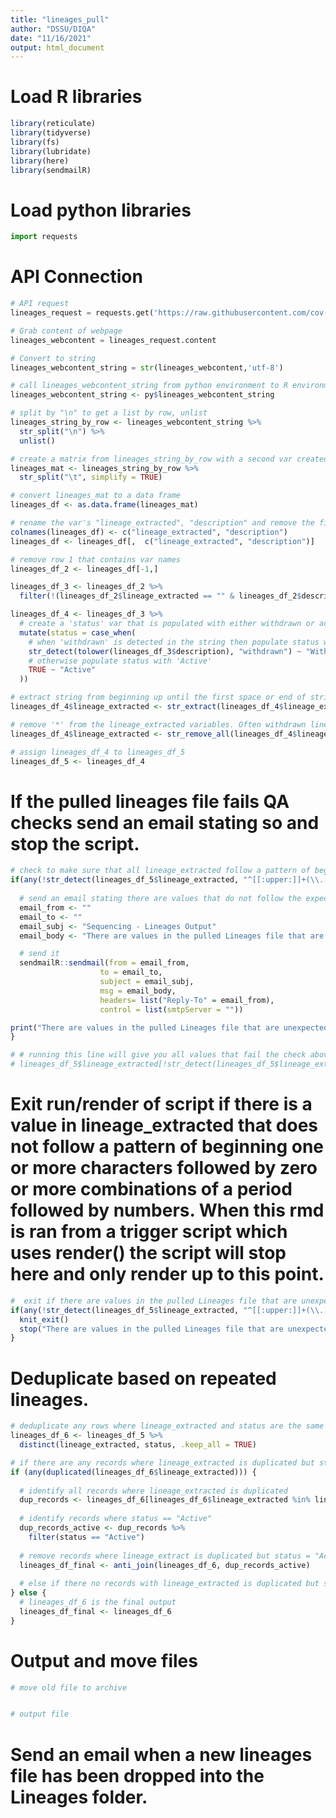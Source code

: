 ```yaml
---
title: "lineages_pull"
author: "DSSU/DIQA"
date: "11/16/2021"
output: html_document
---
```



# Load R libraries
```r
library(reticulate)
library(tidyverse)
library(fs)
library(lubridate)
library(here)
library(sendmailR)
```

# Load python libraries
```python
import requests
```

# API Connection
```python
# API request
lineages_request = requests.get('https://raw.githubusercontent.com/cov-lineages/pango-designation/master/lineage_notes.txt')

# Grab content of webpage
lineages_webcontent = lineages_request.content

# Convert to string
lineages_webcontent_string = str(lineages_webcontent,'utf-8')
```

```r
# call lineages_webcontent_string from python environment to R environment
lineages_webcontent_string <- py$lineages_webcontent_string

# split by "\n" to get a list by row, unlist
lineages_string_by_row <- lineages_webcontent_string %>%
  str_split("\n") %>%
  unlist()

# create a matrix from lineages_string_by_row with a second var created from splitting by "\t"
lineages_mat <- lineages_string_by_row %>%
  str_split("\t", simplify = TRUE)

# convert lineages_mat to a data frame
lineages_df <- as.data.frame(lineages_mat)

# rename the var's "lineage_extracted", "description" and remove the first row
colnames(lineages_df) <- c("lineage_extracted", "description")
lineages_df <- lineages_df[,  c("lineage_extracted", "description")]

# remove row 1 that contains var names 
lineages_df_2 <- lineages_df[-1,] 

lineages_df_3 <- lineages_df_2 %>%
  filter(!(lineages_df_2$lineage_extracted == "" & lineages_df_2$description == ""))

lineages_df_4 <- lineages_df_3 %>%
  # create a 'status' var that is populated with either withdrawn or active
  mutate(status = case_when(
    # when 'withdrawn' is detected in the string then populate status with 'Withdrawn'
    str_detect(tolower(lineages_df_3$description), "withdrawn") ~ "Withdrawn",
    # otherwise populate status with 'Active'
    TRUE ~ "Active"
  ))

# extract string from beginning up until the first space or end of string and assign as lineage extracted. This steps is at times necessary due to errors in the file pulled. Within each row the lineage and descript should be separated by '\t' (see line 53). However at times a white space is mistakenly entered instead 
lineages_df_4$lineage_extracted <- str_extract(lineages_df_4$lineage_extracted, ".+?(?=$|[[:SPACE:]])")

# remove '*' from the lineage_extracted variables. Often withdrawn lineages are denoted with a '*' at the beginning
lineages_df_4$lineage_extracted <- str_remove_all(lineages_df_4$lineage_extracted, "\\*")

# assign lineages_df_4 to lineages_df_5
lineages_df_5 <- lineages_df_4
```

# If the pulled lineages file fails QA checks send an email stating so and stop the script.
```r
# check to make sure that all lineage_extracted follow a pattern of beginning one or more characters followed by zero or more combinations of a period followed by numbers. If there are any values that do not meet this check:
if(any(!str_detect(lineages_df_5$lineage_extracted, "^[[:upper:]]+(\\.[[:digit:]]+)*$"))) {
  
  # send an email stating there are values that do not follow the expected pattern
  email_from <- ""
  email_to <- ""
  email_subj <- "Sequencing - Lineages Output"
  email_body <- "There are values in the pulled Lineages file that are unexpected. Please check the pulled file and code."

  # send it
  sendmailR::sendmail(from = email_from,
                    to = email_to,
                    subject = email_subj,
                    msg = email_body,
                    headers= list("Reply-To" = email_from),
                    control = list(smtpServer = ""))

print("There are values in the pulled Lineages file that are unexpected. Script has been stopped and rendered up to this point.")  
}

# # running this line will give you all values that fail the check above
# lineages_df_5$lineage_extracted[!str_detect(lineages_df_5$lineage_extracted, "^[[:upper:]]+(\\.[[:digit:]]+)*$")]
```

# Exit run/render of script if there is a value in lineage_extracted  that does not follow a pattern of beginning one or more characters followed by zero or more combinations of a period followed by numbers. When this rmd is ran from a trigger script which uses render() the script will stop here and only render up to this point.
```r
#  exit if there are values in the pulled Lineages file that are unexpected
if(any(!str_detect(lineages_df_5$lineage_extracted, "^[[:upper:]]+(\\.[[:digit:]]+)*$"))) {
  knit_exit()
  stop("There are values in the pulled Lineages file that are unexpected. Script has been stopped and rendered up to this point.")
}
```

# Deduplicate based on repeated lineages. 
```r
# deduplicate any rows where lineage_extracted and status are the same (description is not a priority)
lineages_df_6 <- lineages_df_5 %>%
  distinct(lineage_extracted, status, .keep_all = TRUE)

# if there are any records where lineage_extracted is duplicated but status differs (when this occurs there should only ever be 2 records for each instances where lineage_extracted is duplicated; one with status == "Active" and one with status == "Withdrawn").
if (any(duplicated(lineages_df_6$lineage_extracted))) {
  
  # identify all records where lineage_extracted is duplicated 
  dup_records <- lineages_df_6[lineages_df_6$lineage_extracted %in% lineages_df_6$lineage_extracted[duplicated(lineages_df_6$lineage_extracted)],]
  
  # identify records where status == "Active"
  dup_records_active <- dup_records %>%
    filter(status == "Active")
  
  # remove records where lineage_extract is duplicated but status = "Active" for final output
  lineages_df_final <- anti_join(lineages_df_6, dup_records_active)
  
  # else if there no records with lineage_extracted is duplicated but status differs
} else {
  # lineages_df_6 is the final output
  lineages_df_final <- lineages_df_6
}

```

# Output and move files
```r
# move old file to archive


# output file

```

# Send an email when a new lineages file has been dropped into the Lineages folder.

